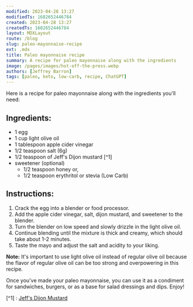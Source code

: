 ```yaml
---
modified: 2023-04-28 13:27
modifiedTs: 1682652446784
created: 2023-04-28 13:27
createdTs: 1682652446784
layout: MDXLayout
route: /blog
slug: paleo-mayonnaise-recipe
ext: .mdx
title: Paleo mayonnaise recipe
summary: A recipe for paleo mayonnaise along with the ingredients
image: /pages/images/hot-off-the-press.webp
authors: [Jeffrey Barron]
tags: [paleo, keto, low-carb, recipe, ChatGPT]
---
```


Here is a recipe for paleo mayonnaise along with the ingredients you'll need:

## Ingredients:

- 1 egg
- 1 cup light olive oil
- 1 tablespoon apple cider vinegar
- 1/2 teaspoon salt (6g)
- 1/2 teaspoon of Jeff's Dijon mustard [^1]
- sweetener (optional)
  - 1/2 teaspoon honey or,
  - 1/2 teaspoon erythritol or stevia (Low Carb)

## Instructions:

1.  Crack the egg into a blender or food processor.
2.  Add the apple cider vinegar, salt, dijon mustard, and sweetener to the blender.
3.  Turn the blender on low speed and slowly drizzle in the light olive oil.
4.  Continue blending until the mixture is thick and creamy, which should take about 1-2 minutes.
5.  Taste the mayo and adjust the salt and acidity to your liking.

**Note:** It's important to use light olive oil instead of regular olive oil because the flavor of regular olive oil can be too strong and overpowering in this recipe.

Once you've made your paleo mayonnaise, you can use it as a condiment for sandwiches, burgers, or as a base for salad dressings and dips. Enjoy!

[^1] : [Jeff's Dijon Mustard](https://jeffreybarron.com/blog/jeffs-dijon-mustard)
